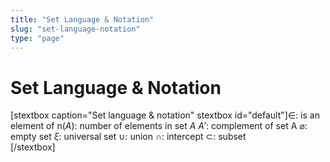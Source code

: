 ```yaml
---
title: "Set Language & Notation"
slug: "set-language-notation"
type: "page"
---
```


# Set Language & Notation
[stextbox caption="Set language & notation" stextbox id="default"]$\in$: is an element of
n($A$): number of elements in set $A$
$A'$: complement of set A
$\varnothing$: empty set
$\xi$: universal set
$\cup$: union
$\cap$: intercept
$\subset$: subset	
[/stextbox]
